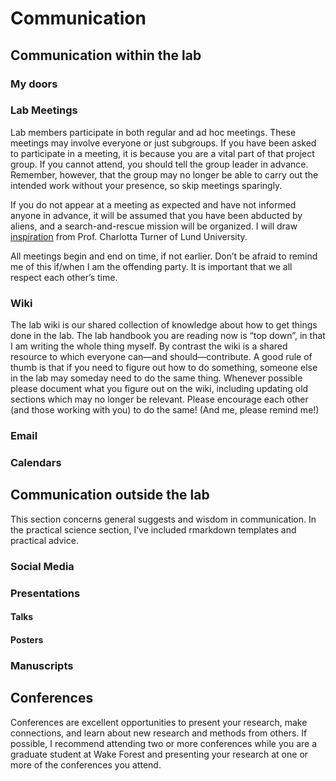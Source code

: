 
# Communication 
## Communication within the lab
### My doors

###  Lab Meetings

Lab members participate in both regular and ad hoc meetings. These meetings may involve everyone or just subgroups. If you have been asked to participate in a meeting, it is because you are a vital part of that project group. If you cannot attend, you should tell the group leader in advance. Remember, however, that the group may no longer be able to carry out the intended work without your presence, so skip meetings sparingly. 

If you do not appear at a meeting as expected and have not informed anyone in advance, it will be assumed that you have been abducted by aliens, and a search-and-rescue mission will be organized. I will draw [inspiration](https://www.nbcnews.com/news/world/how-swedish-professor-helped-rescue-grad-student-isis-controlled-iraq-n947866) from Prof. Charlotta Turner of Lund University.

All meetings begin and end on time, if not earlier. Don't be afraid to remind me of this if/when I am the offending party. It is important that we all respect each other's time.




### Wiki

The lab wiki is our shared collection of knowledge about how to get things done in the lab. The lab handbook you are reading now is "top down", in that I am writing the whole thing myself. By contrast the wiki is a shared resource to which everyone can—and should—contribute. A good rule of thumb is that if you need to figure out how to do something, someone else in the lab may someday need to do the same thing. Whenever possible please document what you figure out on the wiki, including updating old sections which may no longer be relevant. Please encourage each other (and those working with you) to do the same! (And me, please remind me!)



### Email

### Calendars


## Communication outside the lab

This section concerns general suggests and wisdom in communication. In the practical science section, I've included rmarkdown templates and practical advice.

### Social Media
### Presentations
#### Talks
#### Posters

### Manuscripts

## Conferences

Conferences are excellent opportunities to present your research, make connections, and learn about new research and methods from others. If possible, I recommend attending two or more conferences while you are a graduate student at Wake Forest and presenting your research at one or more of the conferences you attend.    
